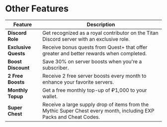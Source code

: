 # Other Features

| Feature              | Description                                                                                                        |
| -------------------- | ------------------------------------------------------------------------------------------------------------------ |
| **Discord Role**     | Get recognized as a royal contributor on the Titan Discord server with an exclusive role.                          |
| **Exclusive Quests** | Receive bonus quests from Quest+ that offer greater and better rewards when completed.                             |
| **Boost Discount**   | Save 30% on server boosts when you're a subscriber.                                                                |
| **2 Free Boosts**    | Receive 2 free server boosts every month to enhance your favorite servers.                                         |
| **Monthly Topup**    | Get a free monthly top-up of ₽1,000 to your wallet.                                                                |
| **Super Chest**      | Receive a large supply drop of items from the Mythic Super Chest every month, including EXP Packs and Cheat Codes. |
